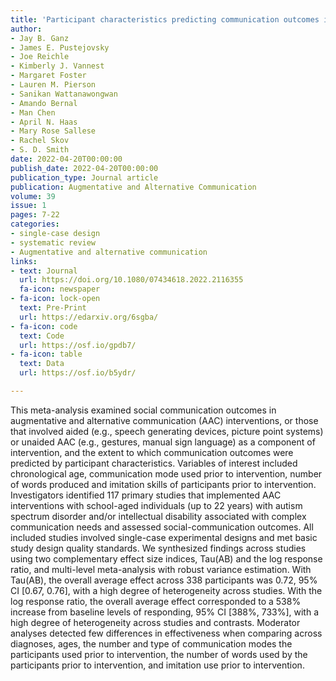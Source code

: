 ```yaml
---
title: 'Participant characteristics predicting communication outcomes in AAC implementation for individuals with ASD and IDD: Meta-analysis'
author:
- Jay B. Ganz
- James E. Pustejovsky
- Joe Reichle
- Kimberly J. Vannest
- Margaret Foster
- Lauren M. Pierson
- Sanikan Wattanawongwan
- Amando Bernal
- Man Chen
- April N. Haas
- Mary Rose Sallese
- Rachel Skov
- S. D. Smith
date: 2022-04-20T00:00:00
publish_date: 2022-04-20T00:00:00
publication_type: Journal article
publication: Augmentative and Alternative Communication
volume: 39
issue: 1
pages: 7-22
categories:
- single-case design
- systematic review
- Augmentative and alternative communication
links:
- text: Journal
  url: https://doi.org/10.1080/07434618.2022.2116355
  fa-icon: newspaper
- fa-icon: lock-open
  text: Pre-Print
  url: https://edarxiv.org/6sgba/
- fa-icon: code
  text: Code
  url: https://osf.io/gpdb7/
- fa-icon: table
  text: Data
  url: https://osf.io/b5ydr/

---
```



This meta-analysis examined social communication outcomes in augmentative and alternative communication (AAC) interventions, or those that involved aided (e.g., speech generating devices, picture point systems) or unaided AAC (e.g., gestures, manual sign language) as a component of intervention, and the extent to which communication outcomes were predicted by participant characteristics. Variables of interest included chronological age, communication mode used prior to intervention, number of words produced and imitation skills of participants prior to intervention. Investigators identified 117 primary studies that implemented AAC interventions with school-aged individuals (up to 22 years) with autism spectrum disorder and/or intellectual disability associated with complex communication needs and assessed social-communication outcomes. All included studies involved single-case experimental designs and met basic study design quality standards. We synthesized findings across studies using two complementary effect size indices, Tau(AB) and the log response ratio, and multi-level meta-analysis with robust variance estimation. With Tau(AB), the overall average effect across 338 participants was 0.72, 95% CI [0.67, 0.76], with a high degree of heterogeneity across studies. With the log response ratio, the overall average effect corresponded to a 538% increase from baseline levels of responding, 95% CI [388%, 733%], with a high degree of heterogeneity across studies and contrasts. Moderator analyses detected few differences in effectiveness when comparing across diagnoses, ages, the number and type of communication modes the participants used prior to intervention, the number of words used by the participants prior to intervention, and imitation use prior to intervention.

